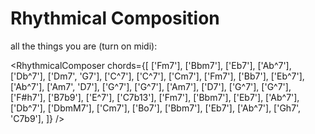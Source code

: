 
# Rhythmical Composition

all the things you are (turn on midi):

<RhythmicalComposer
  chords={[
    ['Fm7'],
    ['Bbm7'],
    ['Eb7'],
    ['Ab^7'],
    ['Db^7'],
    ['Dm7', 'G7'],
    ['C^7'],
    ['C^7'],
    ['Cm7'],
    ['Fm7'],
    ['Bb7'],
    ['Eb^7'],
    ['Ab^7'],
    ['Am7', 'D7'],
    ['G^7'],
    ['G^7'],
    ['Am7'],
    ['D7'],
    ['G^7'],
    ['G^7'],
    ['F#h7'],
    ['B7b9'],
    ['E^7'],
    ['C7b13'],
    ['Fm7'],
    ['Bbm7'],
    ['Eb7'],
    ['Ab^7'],
    ['Db^7'],
    ['DbmM7'],
    ['Cm7'],
    ['Bo7'],
    ['Bbm7'],
    ['Eb7'],
    ['Ab^7'],
    ['Gh7', 'C7b9'],
  ]}
/>
